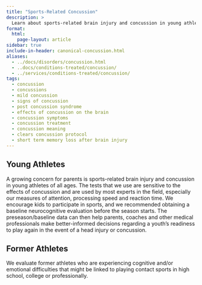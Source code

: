```yaml
---
title: "Sports-Related Concussion"
description: >
  Learn about sports-related brain injury and concussion in young athletes and former athletes.
format:
  html:
    page-layout: article
sidebar: true
include-in-header: canonical-concussion.html
aliases:
  - ../docs/disorders/concussion.html
  - ..docs/conditions-treated/concussion/
  - ../services/conditions-treated/concussion/
tags:
  - concussion
  - concussions
  - mild concussion
  - signs of concussion
  - post concussion syndrome
  - effects of concussion on the brain
  - concussion symptoms
  - concussion treatment
  - concussion meaning
  - clears concussion protocol
  - short term memory loss after brain injury
---
```


## Young Athletes

A growing concern for parents is sports-related brain injury and concussion in young athletes of all ages. The tests that we use are sensitive to the effects of concussion and are used by most experts in the field, especially our measures of attention, processing speed and reaction time. We encourage kids to participate in sports, and we recommended obtaining a baseline neurocognitive evaluation before the season starts. The preseason/baseline data can then help parents, coaches and other medical professionals make better-informed decisions regarding a youth’s readiness to play again in the event of a head injury or concussion.

## Former Athletes

We evaluate former athletes who are experiencing cognitive and/or emotional difficulties that might be linked to playing contact sports in high school, college or professionally.
